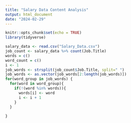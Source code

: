 ```yaml
---
title: "Salary Data Content Analysis"
output: html_document
date: "2024-02-29"
---
```


```r
knitr::opts_chunk$set(echo = TRUE)
library(tidyverse)
```


```r
salary_data <- read.csv("Salary_Data.csv")
job_count <- salary_data %>% count(Job.Title)
words = c()
word_count = c()
i <- 1
job_words <- strsplit(job_count$Job.Title, split=" ")
job_words <- as.vector(job_words[2:length(job_words)])
for(word_group in job_words) {
  for(word in word_group){
    if(!(word %in% words)){
      words[i] <- word
      i <- i + 1
    }
  }
  
}
```
